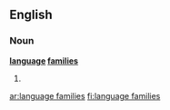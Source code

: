 ==English==

===Noun===
'''[[language]] [[families]]'''

#{{plural of|language family}}

[[ar:language families]]
[[fi:language families]]